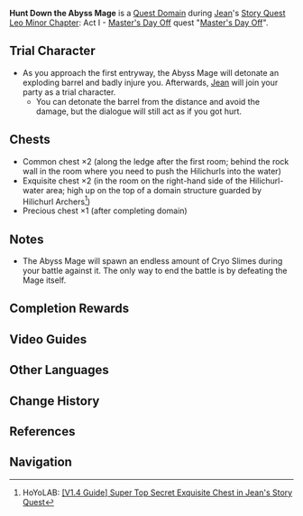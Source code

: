 {{Domain Infobox
|image        = Domain Story Quest Domain.png
|type         = Quest
|description  = The Abyss Mage has disappeared somewhere deep inside this underground ruin.<br />Do not spare this evildoer.
|quest        = Master's Day Off (Quest)
|quest_type   = Story
|region       = Mondstadt
|area         = Galesong Hill
|subarea      = Windrise
|requiredAR   = 34
|recLevel     = 30
|trial        = Jean
}}
'''Hunt Down the Abyss Mage''' is a [[Quest Domain]] during [[Jean]]'s [[Story Quest]] [[Leo Minor Chapter]]: Act I - [[Master's Day Off]] quest "[[Master's Day Off (Quest)|Master's Day Off]]".

==Trial Character==
* As you approach the first entryway, the Abyss Mage will detonate an exploding barrel and badly injure you. Afterwards, [[Jean]] will join your party as a trial character.
** You can detonate the barrel from the distance and avoid the damage, but the dialogue will still act as if you got hurt.
{{Trial Character
|wl = 3, 5, 7, 8

|character_name          = Jean
|character_level3        = 47
|character_level5        = 69
|constellation3          = 3
|constellation5          = 3
|weapon_name             = Skyward Blade
|weapon_level3           = 47
|weapon_level5           = 69
|refinement3             = 1
|refinement5             = 1
|artifact_flower3        = Medal of the Brave
|artifact_flower5        = Royal Flora
|artifact_feather3       = Prospect of the Brave
|artifact_feather5       = Royal Plume
|artifact_sands3         = Fortitude of the Brave
|artifact_sands5         = Royal Pocket Watch
|artifact_goblet3        = Outset of the Brave
|artifact_goblet5        = Royal Silver Urn
|artifact_circlet3       = Crown of the Brave
|artifact_circlet5       = Royal Masque
|set1_3                  = Brave Heart
|set1_5                  = Noblesse Oblige
|set1_piece_bonus_3      = 4
|set1_piece_bonus_5      = 4
|artifact_level3         = 14
|artifact_level5         = 16
|normal_attack_talent3   = 2
|normal_attack_talent5   = 5
|elemental_skill_talent3 = 2
|elemental_skill_talent5 = 5
|elemental_burst_talent3 = 5
|elemental_burst_talent5 = 8
|hp3                     = 15,123
|hp5                     = 21,571
|atk3                    = 975
|atk5                    = 1,344
|def3                    = 382
|def5                    = 659
|em3                     = 17
|em5                     = 42
|er3                     = 138.0%
|er5                     = 178.0%
|crit_rate3              = 41.0%
|crit_rate5              = 55.8%
|crit_dmg3               = 72.4%
|crit_dmg5               = 91.9%
|healing3                = 5.5%
|healing5                = 11.1%

|character_level7        = 88
|constellation7          = 3

|weapon_name7            = Skyward Blade
|weapon_level7           = 88
|refinement7             = 1

|artifact_flower7        = Royal Flora
|artifact_feather7       = Royal Plume
|artifact_sands7         = Royal Pocket Watch
|artifact_goblet7        = Royal Silver Urn
|artifact_circlet7       = Royal Masque
|artifact_level7         = 20
|set1_7                  = Noblesse Oblige
|set1_piece_bonus_7      = 4

|normal_attack_talent7   = 8
|elemental_skill_talent7 = 8
|elemental_burst_talent7 = 11

|hp7                     = 29,423
|atk7                    = 1,771
|def7                    = 899
|em7                     = 105
|crit_rate7              = 61.1%
|crit_dmg7               = 91.9%
|er7                     = 187.7%
|healing7                = 22.2%

|character_level8        = 90
|constellation8          = 3

|weapon_name8            = Skyward Blade
|weapon_level8           = 90
|refinement8             = 1

|artifact_flower8        = Royal Flora
|artifact_feather8       = Royal Plume
|artifact_sands8         = Royal Pocket Watch
|artifact_goblet8        = Royal Silver Urn
|artifact_circlet8       = Royal Masque
|artifact_level8         = 20
|set1_8                  = Noblesse Oblige
|set1_piece_bonus_8      = 4

|normal_attack_talent8   = 8
|elemental_skill_talent8 = 8
|elemental_burst_talent8 = 11

|hp8                     = 29,748
|atk8                    = 1,792
|def8                    = 911
|em8                     = 105
|crit_rate8              = 61.1%
|crit_dmg8               = 91.9%
|er8                     = 190.1%
|healing8                = 22.2%
}}

==Chests==
* Common chest ×2 (along the ledge after the first room; behind the rock wall in the room where you need to push the Hilichurls into the water)
* Exquisite chest ×2 (in the room on the right-hand side of the Hilichurl-water area; high up on the top of a domain structure guarded by Hilichurl Archers<ref>HoYoLAB: [https://www.hoyolab.com/article/252486 <nowiki>[V1.4 Guide]</nowiki> Super Top Secret Exquisite Chest in Jean's Story Quest]</ref>)
* Precious chest ×1 (after completing domain)

==Notes==
* The Abyss Mage will spawn an endless amount of Cryo Slimes during your battle against it. The only way to end the battle is by defeating the Mage itself.

==Completion Rewards==
{{Card|Vayuda Turquoise Fragment|1}}
{{Card|Adventurer's Experience|2}}
{{Card|Mystic Enhancement Ore|2}}
{{Card|Mora|10,000}}

==Video Guides==
{{EVT
|video1   = https://youtu.be/b3A20hQCbGE
|caption1 = Hunt Down the Abyss Mage Guide (5 Chests)
}}

==Other Languages==
{{Other Languages
|en      = Hunt Down the Abyss Mage
|zhs     = 追击深渊法师
|zhs_rm  = Zhuījí Shēnyuān Fǎshī
|zht     = 追擊深淵法師
|zht_rm  = Zhuījí Shēnyuān Fǎshī
|zh_tl   = Chasing the Abyss Mage
|ja      = アビスの魔術師を追撃
|ja_rm   = Abisu no Majutsushi wo Tsuigeki
|ja_tl   = Pursue the Abyss Mage
|ko      = 심연 메이지 추격
|ko_rm   = Simyeon Meiji Chugyeok
|ko_tl   = Chasing the Abyss Mage
|es      = Elimina al Mago del Abismo
|es_tl   = Defeat the {{Lex|Abyss Mage|es}}
|fr      = Poursuivre le Mage de l'Abîme
|fr_tl   = Chasing the Mage of the Abyss
|ru      = Отыщите мага Бездны
|ru_tl   = Track Down the Abyss Mage
|th      = ตามล่า Abyss Mage
|th_rm   = 
|th_tl   = 
|vi      = Truy Đuổi Pháp Sư Vực Sâu
|vi_tl   = 
|de      = Verfolge den Abgrundmagier
|de_tl   = Pursue the Abyss Mage
|id      = Buru Abyss Mage
|id_tl   = Hunt the Abyss Mage
|pt      = Elimine o Feiticeiro do Abismo
|pt_tl   = 
|tr      = Hiçlik Büyücüsünü Avla
|tr_tl   = 
|it      = Snida il Mago dell'Abisso
|it_tl   = 
}}

==Change History==
{{Change History|1.0}}

==References==
{{Reflist}}

==Navigation==
{{Domain Navbox|Temporary}}